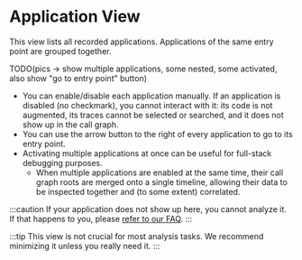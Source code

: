 # Application View


This view lists all recorded applications. Applications of the same entry point are grouped together.

TODO(pics -> show multiple applications, some nested, some activated, also show "go to entry point" button)

* You can enable/disable each application manually. If an application is disabled (no checkmark), you cannot interact with it: its code is not augmented, its traces cannot be selected or searched, and it does not show up in the call graph.
* You can use the arrow button to the right of every application to go to its entry point.
* Activating multiple applications at once can be useful for full-stack debugging purposes.
   * When multiple applications are enabled at the same time, their <Term term="cgr">call graph roots</Term> are merged onto a single timeline, allowing their data to be inspected together and (to some extent) correlated.

:::caution
If your application does not show up here, you cannot analyze it. If that happens to you, please [refer to our FAQ](../07-faq.mdx#my-applications-dont-show-up).
:::

:::tip
This view is not crucial for most analysis tasks. We recommend minimizing it unless you really need it.
:::
